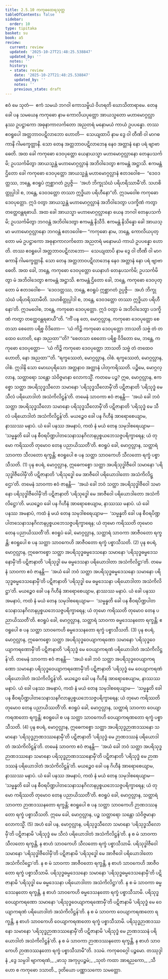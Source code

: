 ```yaml
---
title: 2.5.10 ကကုဓထေရသုတ္တ
tableOfContents: false
sidebar:
  order: 10
type: tipitaka
basket: su
book: a5
review:
  current: review
  updated: '2025-10-27T21:48:25.538847'
  updated_by: ''
  notes: ''
  history:
  - state: review
    date: '2025-10-27T21:48:25.538847'
    updated_by: ''
    notes: ''
    previous_state: draft
---
```



<ReviewStatus review={frontmatter.review} showDetails={true} />

<HypothesisAnnotation frontmatter={frontmatter} />

<DynamicBreadcrumb />

<Division number="100" book="a5" e="ch" v="16" p="107">

<Paragraph number="592" book="a5">
ဧဝံ မေ သုတံ—  ဧကံ သမယံ ဘဂဝါ ကောသမ္ဗိယံ ဝိဟရတိ ဃောသိတာရာမေ. တေန ခေါ ပန သမယေန ကကုဓော နာမ ကောလိယပုတ္တော အာယသ္မတော မဟာမောဂ္ဂလ္လာနဿ ဥပဋ္ဌာကော အဓုနာကာလင်္ကတော အညတရံ မနောမယံ ကာယံ ဥပပန္နော. တဿ ဧဝရူပေါ အတ္တဘာဝပဋိလာဘော ဟောတိ—  သေယျထာပိ နာမ ဒွေ ဝါ တီဏိ ဝါ မာဂဓကာနိ ဂါမက္ခေတ္တာနိ. သော တေန အတ္တဘာဝပဋိလာဘေန နေဝ အတ္တာနံ နော ပရံ ဗျာဗာဓေတိ.
</Paragraph>

<Paragraph number="593" book="a5">
အထ ခေါ ကကုဓော ဒေဝပုတ္တော ယေနာယသ္မာ မဟာမောဂ္ဂလ္လာနော တေနုပသင်္ကမိ; ဥပသင်္ကမိတွာ အာယသ္မန္တံ မဟာမောဂ္ဂလ္လာနံ အဘိဝါဒေတွာ ဧကမန္တံ အဋ္ဌာသိ. ဧကမန္တံ ဌိတော ခေါ ကကုဓော ဒေဝပုတ္တော အာယသ္မန္တံ မဟာမောဂ္ဂလ္လာနံ ဧတဒဝေါစ—  “ဒေဝဒတ္တဿ, ဘန္တေ, ဧဝရူပံ ဣစ္ဆာဂတံ ဥပ္ပဇ္ဇိ—  ‘အဟံ ဘိက္ခုသံဃံ ပရိဟရိဿာမီ’တိ. သဟစိတ္တုပ္ပါဒါ စ, ဘန္တေ, ဒေဝဒတ္တော တဿာ ဣဒ္ဓိယာ ပရိဟီနော”တိ. ဣဒမဝေါစ ကကုဓော ဒေဝပုတ္တော. ဣဒံ ဝတွာ အာယသ္မန္တံ မဟာမောဂ္ဂလ္လာနံ အဘိဝါဒေတွာ ပဒက္ခိဏံ ကတွာ တတ္ထေဝန္တရဓာယိ.
</Paragraph>

<Paragraph number="594" book="a5">
အထ ခေါ အာယသ္မာ မဟာမောဂ္ဂလ္လာနော ယေန ဘဂဝါ တေနုပသင်္ကမိ; ဥပသင်္ကမိတွာ ဘဂဝန္တံ အဘိဝါဒေတွာ ဧကမန္တံ နိသီဒိ. ဧကမန္တံ နိသိန္နော ခေါ အာယသ္မာ မဟာမောဂ္ဂလ္လာနော ဘဂဝန္တံ ဧတဒဝေါစ—
</Paragraph>

<Paragraph number="595" book="a5">
“ကကုဓော နာမ, ဘန္တေ, ကောလိယပုတ္တော မမံ ဥပဋ္ဌာကော အဓုနာကာလင်္ကတော အညတရံ မနောမယံ ကာယံ ဥပပန္နော ဟောတိ. တဿ ဧဝရူပေါ အတ္တဘာဝပဋိလာဘော—  သေယျထာပိ နာမ ဒွေ ဝါ တီဏိ ဝါ မာဂဓကာနိ ဂါမက္ခေတ္တာနိ. သော တေန အတ္တဘာဝပဋိလာဘေန နေဝ အတ္တာနံ နော ပရံ ဗျာဗာဓေတိ. အထ ခေါ, ဘန္တေ, ကကုဓော ဒေဝပုတ္တော ယေနာဟံ တေနုပသင်္ကမိ; ဥပသင်္ကမိတွာ မံ အဘိဝါဒေတွာ ဧကမန္တံ အဋ္ဌာသိ. ဧကမန္တံ ဌိတော ခေါ, ဘန္တေ, ကကုဓော ဒေဝပုတ္တော မံ ဧတဒဝေါစ—  ‘ဒေဝဒတ္တဿ, ဘန္တေ, ဧဝရူပံ ဣစ္ဆာဂတံ ဥပ္ပဇ္ဇိ—  အဟံ ဘိက္ခုသံဃံ ပရိဟရိဿာမီတိ. သဟစိတ္တုပ္ပါဒါ စ, ဘန္တေ, ဒေဝဒတ္တော တဿာ ဣဒ္ဓိယာ ပရိဟီနော’တိ. ဣဒမဝေါစ, ဘန္တေ, ကကုဓော ဒေဝပုတ္တော. ဣဒံ ဝတွာ မံ အဘိဝါဒေတွာ ပဒက္ခိဏံ ကတွာ တတ္ထေဝန္တရဓာယီ”တိ.
</Paragraph>

<Paragraph number="596" book="a5">
“ကိံ ပန တေ, မောဂ္ဂလ္လာန, ကကုဓော ဒေဝပုတ္တော စေတသာ စေတော ပရိစ္စ ဝိဒိတော—  ‘ယံ ကိဉ္စိ ကကုဓော ဒေဝပုတ္တော ဘာသတိ သဗ္ဗံ တံ တထေဝ ဟောတိ, နော အညထာ’”တိ? “စေတသာ စေတော ပရိစ္စ ဝိဒိတော မေ, ဘန္တေ, ကကုဓော ဒေဝပုတ္တော—  ‘ယံ ကိဉ္စိ ကကုဓော ဒေဝပုတ္တော ဘာသတိ သဗ္ဗံ တံ တထေဝ ဟောတိ, နော အညထာ’”တိ. “ရက္ခဿေတံ, မောဂ္ဂလ္လာန, ဝါစံ. ရက္ခဿေတံ, မောဂ္ဂလ္လာန, ဝါစံ. ဣဒါနိ သော မောဃပုရိသော အတ္တနာဝ အတ္တာနံ ပါတုကရိဿတိ.
</Paragraph>

<Paragraph number="597" book="a5">
ပဉ္စိမေ, မောဂ္ဂလ္လာန, သတ္ထာရော သန္တော သံဝိဇ္ဇမာနာ လောကသ္မိံ. ကတမေ ပဉ္စ? ဣဓ, မောဂ္ဂလ္လာန, ဧကစ္စော သတ္ထာ အပရိသုဒ္ဓသီလော သမာနော ‘ပရိသုဒ္ဓသီလောမှီ’တိ ပဋိဇာနာတိ ‘ပရိသုဒ္ဓံ မေ သီလံ ပရိယောဒါတံ အသံကိလိဋ္ဌန်’တိ. တမေနံ သာဝကာ ဧဝံ ဇာနန္တိ—  ‘အယံ ခေါ ဘဝံ သတ္ထာ အပရိသုဒ္ဓသီလော သမာနော ပရိသုဒ္ဓသီလောမှီ’တိ ပဋိဇာနာတိ ‘ပရိသုဒ္ဓံ မေ သီလံ ပရိယောဒါတံ အသံကိလိဋ္ဌန်’တိ. မယဉ္စေဝ ခေါ ပန ဂိဟီနံ အာရောစေယျာမ, နာဿဿ မနာပံ. ယံ ခေါ ပနဿ အမနာပံ, ကထံ နံ မယံ တေန သမုဒါစရေယျာမ—  ‘သမ္မန္နတိ ခေါ ပန စီဝရပိဏ္ဍပါတသေနာသနဂိလာနပ္ပစ္စယဘေသဇ္ဇပရိက္ခာရေန; ယံ တုမော ကရိဿတိ တုမောဝ တေန ပညာယိဿတီ’တိ. ဧဝရူပံ ခေါ, မောဂ္ဂလ္လာန, သတ္ထာရံ သာဝကာ သီလတော ရက္ခန္တိ; ဧဝရူပေါ စ ပန သတ္ထာ သာဝကေဟိ သီလတော ရက္ခံ ပစ္စာသီသတိ. (1)
</Paragraph>

<Paragraph number="598" book="a5">
ပုန စပရံ, မောဂ္ဂလ္လာန, ဣဓေကစ္စော သတ္ထာ အပရိသုဒ္ဓါဇီဝေါ သမာနော ‘ပရိသုဒ္ဓါဇီဝေါမှီ’တိ ပဋိဇာနာတိ ‘ပရိသုဒ္ဓေါ မေ အာဇီဝေါ ပရိယောဒါတော အသံကိလိဋ္ဌော’တိ. တမေနံ သာဝကာ ဧဝံ ဇာနန္တိ—  ‘အယံ ခေါ ဘဝံ သတ္ထာ အပရိသုဒ္ဓါဇီဝေါ သမာနော ပရိသုဒ္ဓါဇီဝေါမှီ’တိ ပဋိဇာနာတိ ‘ပရိသုဒ္ဓေါ မေ အာဇီဝေါ ပရိယောဒါတော အသံကိလိဋ္ဌော’တိ. မယဉ္စေဝ ခေါ ပန ဂိဟီနံ အာရောစေယျာမ, နာဿဿ မနာပံ. ယံ ခေါ ပနဿ အမနာပံ, ကထံ နံ မယံ တေန သမုဒါစရေယျာမ—  ‘သမ္မန္နတိ ခေါ ပန စီဝရပိဏ္ဍပါတသေနာသနဂိလာနပ္ပစ္စယဘေသဇ္ဇပရိက္ခာရေန; ယံ တုမော ကရိဿတိ တုမောဝ တေန ပညာယိဿတီ’တိ. ဧဝရူပံ ခေါ, မောဂ္ဂလ္လာန, သတ္ထာရံ သာဝကာ အာဇီဝတော ရက္ခန္တိ; ဧဝရူပေါ စ ပန သတ္ထာ သာဝကေဟိ အာဇီဝတော ရက္ခံ ပစ္စာသီသတိ. (2)
</Paragraph>

<Paragraph number="599" book="a5">
ပုန စပရံ, မောဂ္ဂလ္လာန, ဣဓေကစ္စော သတ္ထာ အပရိသုဒ္ဓဓမ္မဒေသနော သမာနော ‘ပရိသုဒ္ဓဓမ္မဒေသနောမှီ’တိ ပဋိဇာနာတိ ‘ပရိသုဒ္ဓါ မေ ဓမ္မဒေသနာ ပရိယောဒါတာ အသံကိလိဋ္ဌာ’တိ. တမေနံ သာဝကာ ဧဝံ ဇာနန္တိ—  ‘အယံ ခေါ ဘဝံ သတ္ထာ အပရိသုဒ္ဓဓမ္မဒေသနော သမာနော ပရိသုဒ္ဓဓမ္မဒေသနောမှီ’တိ ပဋိဇာနာတိ ‘ပရိသုဒ္ဓါ မေ ဓမ္မဒေသနာ ပရိယောဒါတာ အသံကိလိဋ္ဌာ’တိ. မယဉ္စေဝ ခေါ ပန ဂိဟီနံ အာရောစေယျာမ, နာဿဿ မနာပံ. ယံ ခေါ ပနဿ အမနာပံ, ကထံ နံ မယံ တေန သမုဒါစရေယျာမ—  ‘သမ္မန္နတိ ခေါ ပန စီဝရပိဏ္ဍပါတသေနာသနဂိလာနပ္ပစ္စယဘေသဇ္ဇပရိက္ခာရေန; ယံ တုမော ကရိဿတိ တုမောဝ တေန ပညာယိဿတီ’တိ. ဧဝရူပံ ခေါ, မောဂ္ဂလ္လာန, သတ္ထာရံ သာဝကာ ဓမ္မဒေသနတော ရက္ခန္တိ; ဧဝရူပေါ စ ပန သတ္ထာ သာဝကေဟိ ဓမ္မဒေသနတော ရက္ခံ ပစ္စာသီသတိ. (3)
</Paragraph>

<Paragraph number="600" book="a5">
ပုန စပရံ, မောဂ္ဂလ္လာန, ဣဓေကစ္စော သတ္ထာ အပရိသုဒ္ဓဝေယျာကရဏော သမာနော ‘ပရိသုဒ္ဓဝေယျာကရဏောမှီ’တိ ပဋိဇာနာတိ ‘ပရိသုဒ္ဓံ မေ ဝေယျာကရဏံ ပရိယောဒါတံ အသံကိလိဋ္ဌန်’တိ. တမေနံ သာဝကာ ဧဝံ ဇာနန္တိ—  ‘အယံ ခေါ ဘဝံ သတ္ထာ အပရိသုဒ္ဓဝေယျာကရဏော သမာနော ပရိသုဒ္ဓဝေယျာကရဏောမှီ’တိ ပဋိဇာနာတိ ‘ပရိသုဒ္ဓံ မေ ဝေယျာကရဏံ ပရိယောဒါတံ အသံကိလိဋ္ဌန်’တိ. မယဉ္စေဝ ခေါ ပန ဂိဟီနံ အာရောစေယျာမ, နာဿဿ မနာပံ. ယံ ခေါ ပနဿ အမနာပံ, ကထံ နံ မယံ တေန သမုဒါစရေယျာမ—  ‘သမ္မန္နတိ ခေါ ပန စီဝရပိဏ္ဍပါတသေနာသနဂိလာနပ္ပစ္စယဘေသဇ္ဇပရိက္ခာရေန; ယံ တုမော ကရိဿတိ တုမောဝ တေန ပညာယိဿတီ’တိ. ဧဝရူပံ ခေါ, မောဂ္ဂလ္လာန, သတ္ထာရံ သာဝကာ ဝေယျာကရဏတော ရက္ခန္တိ; ဧဝရူပေါ စ ပန သတ္ထာ သာဝကေဟိ ဝေယျာကရဏတော ရက္ခံ ပစ္စာသီသတိ. (4)
</Paragraph>

<Paragraph number="601" book="a5">
ပုန စပရံ, မောဂ္ဂလ္လာန, ဣဓေကစ္စော သတ္ထာ အပရိသုဒ္ဓဉာဏဒဿနော သမာနော ‘ပရိသုဒ္ဓဉာဏဒဿနောမှီ’တိ ပဋိဇာနာတိ ‘ပရိသုဒ္ဓံ မေ ဉာဏဒဿနံ ပရိယောဒါတံ အသံကိလိဋ္ဌန်’တိ. တမေနံ သာဝကာ ဧဝံ ဇာနန္တိ—  ‘အယံ ခေါ ဘဝံ သတ္ထာ အပရိသုဒ္ဓဉာဏဒဿနော သမာနော ပရိသုဒ္ဓဉာဏဒဿနောမှီ’တိ ပဋိဇာနာတိ ‘ပရိသုဒ္ဓံ မေ ဉာဏဒဿနံ ပရိယောဒါတံ အသံကိလိဋ္ဌန်’တိ. မယဉ္စေဝ ခေါ ပန ဂိဟီနံ အာရောစေယျာမ, နာဿဿ မနာပံ. ယံ ခေါ ပနဿ အမနာပံ, ကထံ နံ မယံ တေန သမုဒါစရေယျာမ—  ‘သမ္မန္နတိ ခေါ ပန စီဝရပိဏ္ဍပါတသေနာသနဂိလာနပ္ပစ္စယဘေသဇ္ဇပရိက္ခာရေန; ယံ တုမော ကရိဿတိ တုမောဝ တေန ပညာယိဿတီ’တိ. ဧဝရူပံ ခေါ, မောဂ္ဂလ္လာန, သတ္ထာရံ သာဝကာ ဉာဏဒဿနတော ရက္ခန္တိ; ဧဝရူပေါ စ ပန သတ္ထာ သာဝကေဟိ ဉာဏဒဿနတော ရက္ခံ ပစ္စာသီသတိ. ဣမေ ခေါ, မောဂ္ဂလ္လာန, ပဉ္စ သတ္ထာရော သန္တော သံဝိဇ္ဇမာနာ လောကသ္မိံ. (5)
</Paragraph>

<Paragraph number="602" book="a5">
အဟံ ခေါ ပန, မောဂ္ဂလ္လာန, ပရိသုဒ္ဓသီလော သမာနော ‘ပရိသုဒ္ဓသီလောမှီ’တိ ပဋိဇာနာမိ ‘ပရိသုဒ္ဓံ မေ သီလံ ပရိယောဒါတံ အသံကိလိဋ္ဌန်’တိ. န စ မံ သာဝကာ သီလတော ရက္ခန္တိ, န စာဟံ သာဝကေဟိ သီလတော ရက္ခံ ပစ္စာသီသာမိ. ပရိသုဒ္ဓါဇီဝေါ သမာနော ‘ပရိသုဒ္ဓါဇီဝေါမှီ’တိ ပဋိဇာနာမိ ‘ပရိသုဒ္ဓေါ မေ အာဇီဝေါ ပရိယောဒါတော အသံကိလိဋ္ဌော’တိ. န စ မံ သာဝကာ အာဇီဝတော ရက္ခန္တိ, န စာဟံ သာဝကေဟိ အာဇီဝတော ရက္ခံ ပစ္စာသီသာမိ. ပရိသုဒ္ဓဓမ္မဒေသနော သမာနော ‘ပရိသုဒ္ဓဓမ္မဒေသနောမှီ’တိ ပဋိဇာနာမိ ‘ပရိသုဒ္ဓါ မေ ဓမ္မဒေသနာ ပရိယောဒါတာ အသံကိလိဋ္ဌာ’တိ. န စ မံ သာဝကာ ဓမ္မဒေသနတော ရက္ခန္တိ, န စာဟံ သာဝကေဟိ ဓမ္မဒေသနတော ရက္ခံ ပစ္စာသီသာမိ. ပရိသုဒ္ဓဝေယျာကရဏော သမာနော ‘ပရိသုဒ္ဓဝေယျာကရဏောမှီ’တိ ပဋိဇာနာမိ ‘ပရိသုဒ္ဓံ မေ ဝေယျာကရဏံ ပရိယောဒါတံ အသံကိလိဋ္ဌန်’တိ. န စ မံ သာဝကာ ဝေယျာကရဏတော ရက္ခန္တိ, န စာဟံ သာဝကေဟိ ဝေယျာကရဏတော ရက္ခံ ပစ္စာသီသာမိ. ပရိသုဒ္ဓဉာဏဒဿနော သမာနော ‘ပရိသုဒ္ဓဉာဏဒဿနောမှီ’တိ ပဋိဇာနာမိ ‘ပရိသုဒ္ဓံ မေ ဉာဏဒဿနံ ပရိယောဒါတံ အသံကိလိဋ္ဌန်’တိ. န စ မံ သာဝကာ ဉာဏဒဿနတော ရက္ခန္တိ, န စာဟံ သာဝကေဟိ ဉာဏဒဿနတော ရက္ခံ ပစ္စာသီသာမီ”တိ.

</Paragraph>
</Division>

<Paragraph number="603" type="center" book="a5">
ဒသမံ.



</Paragraph>

<Paragraph number="604" type="center" book="a5">
ကကုဓဝဂ္ဂေါ ပဉ္စမော.



</Paragraph>

<Paragraph number="605" type="center" book="a5">
တဿုဒ္ဒါနံ


</Paragraph>

<Paragraph number="606" type="verses" book="a5">
_ဒွေ သမ္ပဒါ ဗျာကရဏံ,_  
_ဖာသု အကုပ္ပပဉ္စမံ;_  
_သုတံ ကထာ အာရညကော,_  
_သီဟော စ ကကုဓော ဒသာတိ._  


</Paragraph>

<Paragraph number="607" type="center" book="a5">
ဒုတိယော ပဏ္ဏာသကော သမတ္တော.
</Paragraph>